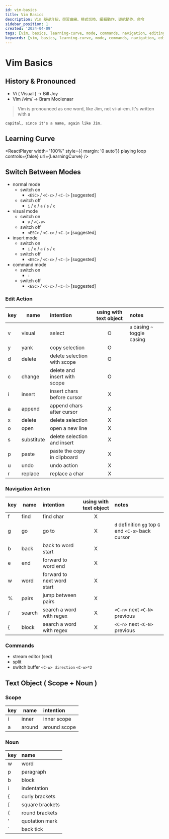 ```yaml
---
id: vim-basics
title: Vim Basics
description: Vim 基礎介紹，學習曲線、模式切換、編輯動作、導航動作、命令
sidebar_position: 1
created: '2024-04-09'
tags: [vim, basics, learning-curve, mode, commands, navigation, editing]
keywords: [vim, basics, learning-curve, mode, commands, navigation, editing]
---
```



# Vim Basics

## History & Pronounced

-   Vi ( Visual ) -> Bill Joy
-   Vim /vim/ -> Bram Moolenaar

> Vim is pronounced as one word, like Jim, not vi-ai-em. It's written with a

    capital, since it's a name, again like Jim.

## Learning Curve


<ReactPlayer width="100%" style={{ margin: '0 auto'}} playing loop controls={false} url={LearningCurve} />


## Switch Between Modes

-   normal mode
    -   switch on
        -   `<ESC>` / `<C-c>` / `<C-[>` [suggested]
    -   switch off
        -   `i` / `o` / `a` / `s` / `c`
-   visual mode
    -   switch on
        -   `v` / `<C-v>`
    -   switch off
        -   `<ESC>` / `<C-c>` / `<C-[>` [suggested]
-   insert mode
    -   switch on
        -   `i` / `o` / `a` / `s` / `c`
    -   switch off
        -   `<ESC>` / `<C-c>` / `<C-[>` [suggested]
-   command mode
    -   switch on
        -   `:`
    -   switch off
        -   `<ESC>` / `<C-c>` / `<C-[>` [suggested]

### Edit Action

| key | name       | intention                    | using with text object | notes                        |
| --- | ---------- | :--------------------------- | :--------------------: | :--------------------------- |
| v   | visual     | select                       |           O            | `u` casing `~` toggle casing |
| y   | yank       | copy selection               |           O            |                              |
| d   | delete     | delete selection with scope  |           O            |                              |
| c   | change     | delete and insert with scope |           O            |                              |
| i   | insert     | insert chars before cursor   |           X            |                              |
| a   | append     | append chars after cursor    |           X            |                              |
| x   | delete     | delete selection             |           X            |                              |
| o   | open       | open a new line              |           X            |                              |
| s   | substitute | delete selection and insert  |           X            |                              |
| p   | paste      | paste the copy in clipboard  |           X            |                              |
| u   | undo       | undo action                  |           X            |                              |
| r   | replace    | replace a char               |           X            |                              |

### Navigation Action

| key | name   | intention                  | using with text object | notes                                               |
| --- | ------ | :------------------------- | :--------------------: | :-------------------------------------------------- |
| f   | find   | find char                  |           X            |                                                     |
| g   | go     | go to                      |           X            | `d` definition `gg` top `G` end `<C-o>` back cursor |
| b   | back   | back to word start         |           X            |                                                     |
| e   | end    | forward to word end        |           X            |                                                     |
| w   | word   | forward to next word start |           X            |                                                     |
| %   | pairs  | jump between pairs         |           X            |                                                     |
| /   | search | search a word with regex   |           X            | `<C-n>` next `<C-N>` previous                       |
| \{  | block  | search a word with regex   |           X            | `<C-n>` next `<C-N>` previous                       |

### Commands

-   stream editor (sed)
-   split
-   switch buffer `<C-w> direction` `<C-w>*2`

## Text Object ( Scope + Noun )

### Scope

| key | name   | intention    |
| --- | ------ | :----------- |
| i   | inner  | inner scope  |
| a   | around | around scope |

### Noun

| key | name            |
| --- | :-------------- |
| w   | word            |
| p   | paragraph       |
| b   | block           |
| i   | indentation     |
| \{  | curly brackets  |
| \[  | square brackets |
| \(  | round brackets  |
| '   | quotation mark  |
| `   | back tick       |

